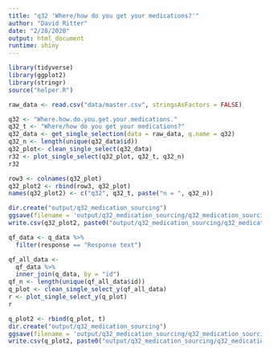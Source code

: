 ```yaml
---
title: "q32 'Where/how do you get your medications?'"
author: "David Ritter"
date: "2/28/2020"
output: html_document
runtime: shiny
---
```


```r
library(tidyverse)
library(ggplot2)
library(stringr)
source("helper.R")
```

```r
raw_data <- read.csv("data/master.csv", stringsAsFactors = FALSE)
```

```r
q32 <- "Where.how.do.you.get.your.medications."
q32_t <- "Where/how do you get your medications?"
q32_data <- get_single_selection(data = raw_data, q.name = q32)
q32_n <- length(unique(q32_data$id))
q32_plot<- clean_single_select(q32_data)
r32 <- plot_single_select(q32_plot, q32_t, q32_n)
r32
```

```r
row3 <- colnames(q32_plot)
q32_plot2 <- rbind(row3, q32_plot)
names(q32_plot2) <- c("q32", q32_t, paste("n = ", q32_n))
```

```r
dir.create("output/q32_medication_sourcing")
ggsave(filename = 'output/q32_medication_sourcing/q32_medication_sourcing.png', plot = r32, device = 'png')
write.csv(q32_plot2, paste0("output/q32_medication_sourcing/q32_medication_sourcing_", q32_n,".csv"), row.names=F)
```







```r
qf_data <- q_data %>%
  filter(response == "Response text")
```

```r
qf_all_data <- 
  qf_data %>%
  inner_join(q_data, by = "id")
qf_n <- length(unique(qf_all_data$id))
q_plot <- clean_single_select_y(qf_all_data)
r <- plot_single_select_y(q_plot)
r
```

```r
q_plot2 <- rbind(q_plot, t)
dir.create("output/q32_medication_sourcing")
ggsave(filename = 'output/q32_medication_sourcing/q32_medication_sourcing.png', plot = r, device = 'png')
write.csv(q_plot2, paste0("output/q32_medication_sourcing/q32_medication_sourcing_", qf_n,".csv"), row.names=F)
```